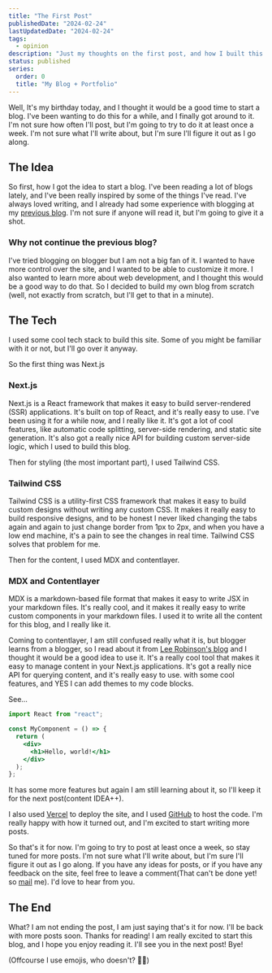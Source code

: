 ```yaml
---
title: "The First Post"
publishedDate: "2024-02-24"
lastUpdatedDate: "2024-02-24"
tags:
  - opinion
description: "Just my thoughts on the first post, and how I built this site."
status: published
series:
  order: 0
  title: "My Blog + Portfolio"
---
```


Well, It's my birthday today, and I thought it would be a good time to start a blog. I've been wanting to do this for a while, and I finally got around to it. I'm not sure how often I'll post, but I'm going to try to do it at least once a week. I'm not sure what I'll write about, but I'm sure I'll figure it out as I go along.

## The Idea

So first, how I got the idea to start a blog. I've been reading a lot of blogs lately, and I've been really inspired by some of the things I've read. I've always loved writing, and I already had some experience with blogging at my [previous blog](https://devtejas.blogspot.com). I'm not sure if anyone will read it, but I'm going to give it a shot.

### Why not continue the previous blog?

I've tried blogging on blogger but I am not a big fan of it. I wanted to have more control over the site, and I wanted to be able to customize it more. I also wanted to learn more about web development, and I thought this would be a good way to do that. So I decided to build my own blog from scratch (well, not exactly from scratch, but I'll get to that in a minute).

## The Tech

I used some cool tech stack to build this site. Some of you might be familiar with it or not, but I'll go over it anyway.

So the first thing was Next.js

### Next.js

Next.js is a React framework that makes it easy to build server-rendered (SSR) applications. It's built on top of React, and it's really easy to use. I've been using it for a while now, and I really like it. It's got a lot of cool features, like automatic code splitting, server-side rendering, and static site generation. It's also got a really nice API for building custom server-side logic, which I used to build this blog.

Then for styling (the most important part), I used Tailwind CSS.

### Tailwind CSS

Tailwind CSS is a utility-first CSS framework that makes it easy to build custom designs without writing any custom CSS. It makes it really easy to build responsive designs, and to be honest I never liked changing the tabs again and again to just change border from 1px to 2px, and when you have a low end machine, it's a pain to see the changes in real time. Tailwind CSS solves that problem for me.

Then for the content, I used MDX and contentlayer.

### MDX and Contentlayer

MDX is a markdown-based file format that makes it easy to write JSX in your markdown files. It's really cool, and it makes it really easy to write custom components in your markdown files. I used it to write all the content for this blog, and I really like it.

Coming to contentlayer, I am still confused really what it is, but blogger learns from a blogger, so I read about it from [Lee Robinson's blog](https://leerob.io) and I thought it would be a good idea to use it. It's a really cool tool that makes it easy to manage content in your Next.js applications. It's got a really nice API for querying content, and it's really easy to use. with some cool features, and YES I can add themes to my code blocks.

See...

```jsx
import React from "react";

const MyComponent = () => {
  return (
    <div>
      <h1>Hello, world!</h1>
    </div>
  );
};
```

It has some more features but again I am still learning about it, so I'll keep it for the next post(content IDEA++).

I also used [Vercel](https://vercel.com) to deploy the site, and I used [GitHub](https://github.com) to host the code. I'm really happy with how it turned out, and I'm excited to start writing more posts.

So that's it for now. I'm going to try to post at least once a week, so stay tuned for more posts. I'm not sure what I'll write about, but I'm sure I'll figure it out as I go along. If you have any ideas for posts, or if you have any feedback on the site, feel free to leave a comment(That can't be done yet! so [mail](mailto:tmahajan09876@gmail.com) me). I'd love to hear from you.

## The End

What? I am not ending the post, I am just saying that's it for now. I'll be back with more posts soon. Thanks for reading!
I am really excited to start this blog, and I hope you enjoy reading it.
I'll see you in the next post!
Bye!

(Offcourse I use emojis, who doesn't? 🤷‍♂️)

